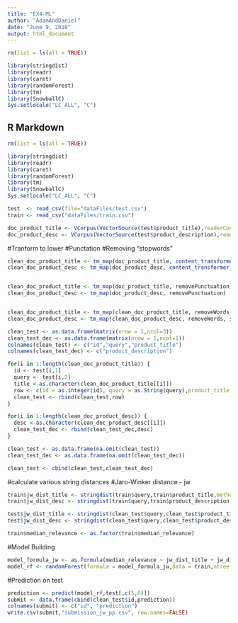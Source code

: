 ```yaml
---
title: "EX4-ML"
author: "AdamAndDaniel"
date: "June 9, 2016"
output: html_document
---
```


```r
rm(list = ls(all = TRUE))

library(stringdist)
library(readr)
library(caret)
library(randomForest)
library(tm)   
library(SnowballC)  
Sys.setlocale("LC_ALL", "C")
```

## R Markdown


```r
rm(list = ls(all = TRUE))

library(stringdist)
library(readr)
library(caret)
library(randomForest)
library(tm)   
library(SnowballC)  
Sys.setlocale("LC_ALL", "C")

```



```r
test  <- read_csv(file="dataFiles/test.csv")
train <- read_csv("dataFiles/train.csv")

doc_product_title <- VCorpus(VectorSource(test$product_title),readerControl = list(language = "lat"))
doc_product_desc <- VCorpus(VectorSource(test$product_description),readerControl = list(language = "lat")) 

```

#Tranform to lower
#Punctation
#Removing “stopwords” 

```r


clean_doc_product_title <- tm_map(doc_product_title, content_transformer(tolower))
clean_doc_product_desc <- tm_map(doc_product_desc, content_transformer(tolower))


clean_doc_product_title <- tm_map(doc_product_title, removePunctuation)
clean_doc_product_desc <- tm_map(doc_product_desc, removePunctuation)


clean_doc_product_title <- tm_map(clean_doc_product_title, removeWords, stopwords("english"))   
clean_doc_product_desc <- tm_map(clean_doc_product_desc, removeWords, stopwords("english"))   
```

```r
clean_test <- as.data.frame(matrix(nrow = 1,ncol=3))
clean_test_dec <- as.data.frame(matrix(nrow = 1,ncol=1))
colnames(clean_test) <- c("id","query","product_title")
colnames(clean_test_dec) <- c("product_description")
```


```r
for(i in 1:length(clean_doc_product_title)) {
  id <- test[i,1]
  query <- test[i,2]
  title <-as.character(clean_doc_product_title[[i]])
  row <- c(id = as.integer(id), query = as.String(query),product_title = as.String(title),product_description = "")  
  clean_test <- rbind(clean_test,row)
}

for(i in 1:length(clean_doc_product_desc)) {
  desc <-as.character(clean_doc_product_desc[[i]])
  clean_test_dec <- rbind(clean_test_dec,desc)
}
```

```r
clean_test <- as.data.frame(na.omit(clean_test))
clean_test_dec <- as.data.frame(na.omit(clean_test_dec))

clean_test <- cbind(clean_test,clean_test_dec)
```

#calculate various string distances
#Jaro-Winker distance - jw 

```r
train$jw_dist_title <- stringdist(train$query,train$product_title,method = "jw") 
train$jw_dist_desc <- stringdist(train$query,train$product_description,method = "jw") 

test$jw_dist_title <- stringdist(clean_test$query,clean_test$product_title,method = "jw") 
test$jw_dist_desc <- stringdist(clean_test$query,clean_test$product_description,method = "jw") 

train$median_relevance <- as.factor(train$median_relevance)
```

#Model Building

```r

model_formula_jw <- as.formula(median_relevance ~ jw_dist_title + jw_dist_desc )
model_rf <- randomForest(formula = model_formula_jw,data = train,ntree = 500, method="class")

```

#Prediction on test

```r

prediction <- predict(model_rf,test[,c(5,6)])
submit <- data.frame(cbind(clean_test$id,prediction))
colnames(submit) <- c("id", "prediction")
write.csv(submit,"submission_jw_pp.csv", row.names=FALSE)
```

